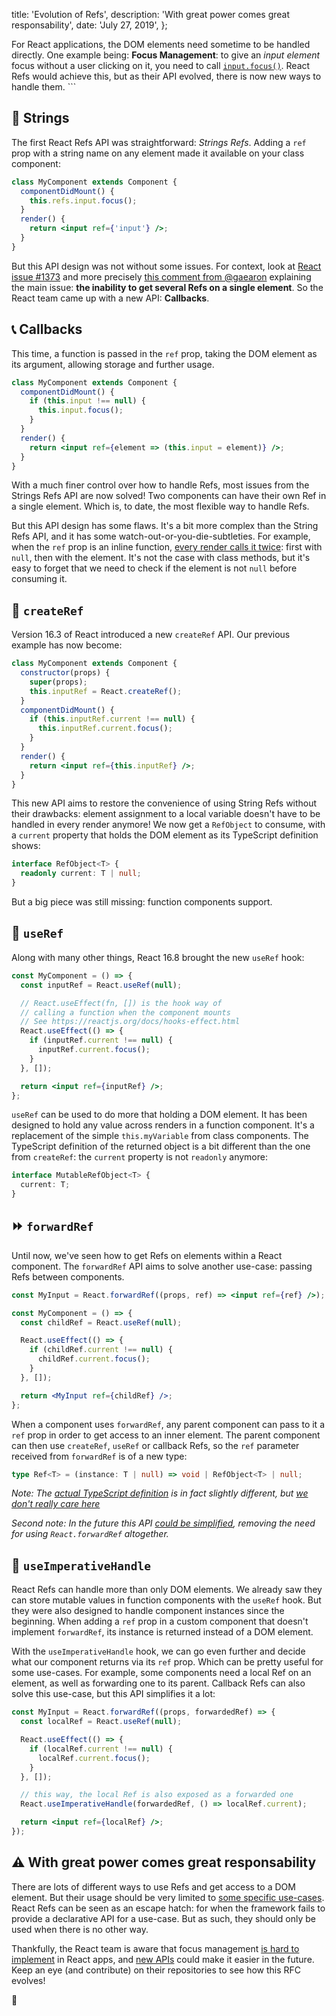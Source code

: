   title: 'Evolution of Refs',
  description: 'With great power comes great responsability',
  date: 'July 27, 2019',
};

For React applications, the DOM elements need sometime to be handled directly. One example being: **Focus Management**: to give an *input element* focus without a user clicking on it, you need to call [`input.focus()`](https://developer.mozilla.org/en-US/docs/Web/API/HTMLElement/focus). React Refs would achieve this, but as their API evolved, there is now new ways to handle them. ```


## 🎈 Strings

The first React Refs API was straightforward: *Strings Refs*. Adding a `ref` prop with a string name on any element made it  available on your class component:

```jsx
class MyComponent extends Component {
  componentDidMount() {
    this.refs.input.focus();
  }
  render() {
    return <input ref={'input'} />;
  }
}
```

But this API design was not without some issues. For context, look at [React issue #1373](https://github.com/facebook/react/issues/1373) and more precisely [this comment from @gaearon](https://github.com/facebook/react/pull/8333#issuecomment-271648615) explaining the main issue: **the inability to get several Refs on a single element**. So the React team came up with a new API: **Callbacks**.

## 📞 Callbacks

This time, a function is passed in the `ref` prop, taking the DOM element as its argument, allowing storage and further usage.

```jsx
class MyComponent extends Component {
  componentDidMount() {
    if (this.input !== null) {
      this.input.focus();
    }
  }
  render() {
    return <input ref={element => (this.input = element)} />;
  }
}
```

With a much finer control over how to handle Refs, most issues from the Strings Refs API are now solved! Two components can have their own Ref in a single element. Which is, to date, the most flexible way to handle Refs.

But this API design has some flaws. It's a bit more complex than the String Refs API, and it has some watch-out-or-you-die-subtleties. For example, when the `ref` prop is an inline function, [every render calls it twice](https://reactjs.org/docs/refs-and-the-dom.html#caveats-with-callback-refs): first with `null`, then with the element. It's not the case with class methods, but it's easy to forget that we need to check if the element is not `null` before consuming it.

## 🐣 `createRef`

Version 16.3 of React introduced a new `createRef` API. Our previous example has now become:

```jsx
class MyComponent extends Component {
  constructor(props) {
    super(props);
    this.inputRef = React.createRef();
  }
  componentDidMount() {
    if (this.inputRef.current !== null) {
      this.inputRef.current.focus();
    }
  }
  render() {
    return <input ref={this.inputRef} />;
  }
}
```

This new API aims to restore the convenience of using String Refs without their drawbacks: element assignment to a local variable doesn't have to be handled in every render anymore! We now get a `RefObject` to consume, with a `current` property that holds the DOM element as its TypeScript definition shows:

```ts
interface RefObject<T> {
  readonly current: T | null;
}
```

But a big piece was still missing: function components support.

## 🎣 `useRef`

Along with many other things, React 16.8 brought the new `useRef` hook:

```jsx
const MyComponent = () => {
  const inputRef = React.useRef(null);

  // React.useEffect(fn, []) is the hook way of
  // calling a function when the component mounts
  // See https://reactjs.org/docs/hooks-effect.html
  React.useEffect(() => {
    if (inputRef.current !== null) {
      inputRef.current.focus();
    }
  }, []);

  return <input ref={inputRef} />;
};
```

`useRef` can be used to do more that holding a DOM element. It has been designed to hold any value across renders in a function component. It's a replacement of the simple `this.myVariable` from class components. The TypeScript definition of the returned object is a bit different than the one from `createRef`: the `current` property is not `readonly` anymore:

```ts
interface MutableRefObject<T> {
  current: T;
}
```

## ⏩ `forwardRef`

Until now, we've seen how to get Refs on elements within a React component. The `forwardRef` API aims to solve another use-case: passing Refs between components.

```jsx
const MyInput = React.forwardRef((props, ref) => <input ref={ref} />);

const MyComponent = () => {
  const childRef = React.useRef(null);

  React.useEffect(() => {
    if (childRef.current !== null) {
      childRef.current.focus();
    }
  }, []);

  return <MyInput ref={childRef} />;
};
```

When a component uses `forwardRef`, any parent component can pass to it a `ref` prop in order to get access to an inner element. The parent component can then use `createRef`, `useRef` or callback Refs, so the `ref` parameter received from `forwardRef` is of a new type:

```ts
type Ref<T> = (instance: T | null) => void | RefObject<T> | null;
```

_Note: The [actual TypeScript definition](https://github.com/DefinitelyTyped/DefinitelyTyped/blob/master/types/react/index.d.ts#L84) is in fact slightly different, but [we don't really care here](https://media.giphy.com/media/otnXaUDqh1qta/giphy.gif)_

_Second note: In the future this API [could be simplified](https://github.com/reactjs/rfcs/pull/107), removing the need for using `React.forwardRef` altogether._

## 🎁 `useImperativeHandle`

React Refs can handle more than only DOM elements. We already saw they can store mutable values in function components with the `useRef` hook. But they were also designed to handle component instances since the beginning. When adding a `ref` prop in a custom component that doesn't implement `forwardRef`, its instance is returned instead of a DOM element.

With the `useImperativeHandle` hook, we can go even further and decide what our component returns via its `ref` prop. Which can be pretty useful for some use-cases. For example, some components need a local Ref on an element, as well as forwarding one to its parent. Callback Refs can also solve this use-case, but this API simplifies it a lot:

```jsx
const MyInput = React.forwardRef((props, forwardedRef) => {
  const localRef = React.useRef(null);

  React.useEffect(() => {
    if (localRef.current !== null) {
      localRef.current.focus();
    }
  }, []);

  // this way, the local Ref is also exposed as a forwarded one
  React.useImperativeHandle(forwardedRef, () => localRef.current);

  return <input ref={localRef} />;
});
```

## ⚠️ With great power comes great responsability

There are lots of different ways to use Refs and get access to a DOM element. But their usage should be very limited to [some specific use-cases](https://reactjs.org/docs/refs-and-the-dom.html#when-to-use-refs). React Refs can be seen as an escape hatch: for when the framework fails to provide a declarative API for a use-case. But as such, they should only be used when there is no other way.

Thankfully, the React team is aware that focus management [is hard to implement](https://github.com/reactjs/rfcs/issues/104) in React apps, and [new APIs](https://github.com/facebook/react/issues/16009) could make it easier in the future. Keep an eye (and contribute) on their repositories to see how this RFC evolves!

👋
